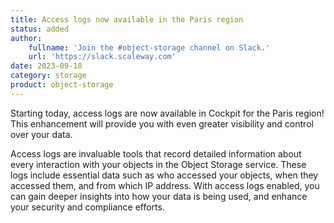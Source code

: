 ```yaml
---
title: Access logs now available in the Paris region
status: added
author:
    fullname: 'Join the #object-storage channel on Slack.'
    url: 'https://slack.scaleway.com'
date: 2023-09-18
category: storage
product: object-storage
---
```


Starting today, access logs are now available in Cockpit for the Paris region! This enhancement will provide you with even greater visibility and control over your data.

Access logs are invaluable tools that record detailed information about every interaction with your objects in the Object Storage service. These logs include essential data such as who accessed your objects, when they accessed them, and from which IP address. With access logs enabled, you can gain deeper insights into how your data is being used, and enhance your security and compliance efforts.

